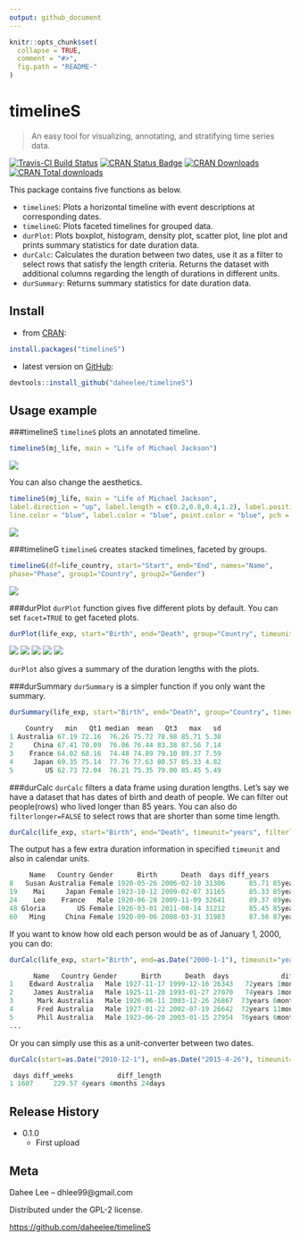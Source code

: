```yaml
---
output: github_document
---
```


```r
knitr::opts_chunk$set(
  collapse = TRUE,
  comment = "#>",
  fig.path = "README-"
)
```
# timelineS
> An easy tool for visualizing, annotating, and stratifying time series data.

[![Travis-CI Build Status](https://travis-ci.org/daheelee/timelineS.svg?branch=master)](https://travis-ci.org/daheelee/timelineS)
[![CRAN Status Badge](http://www.r-pkg.org/badges/version/timelineS)](http://cran.r-project.org/package=timelineS)
[![CRAN Downloads](http://cranlogs.r-pkg.org/badges/timelineS)](https://cran.r-project.org/package=timelineS)
[![CRAN Total downloads](http://cranlogs.r-pkg.org/badges/grand-total/timelineS)](http://cran.r-project.org/package=timelineS)

This package contains five functions as below.

* `timelineS`: Plots a horizontal timeline with event descriptions at corresponding dates.\
* `timelineG`: Plots faceted timelines for grouped data.\
* `durPlot`: Plots boxplot, histogram, density plot, scatter plot, line plot and prints summary statistics for date duration data.\
* `durCalc`: Calculates the duration between two dates, use it as a filter to select rows that satisfy the length criteria. Returns the dataset with additional columns regarding the length of durations in different units.\
* `durSummary`: Returns summary statistics for date duration data.

## Install
- from [CRAN](https://cran.r-project.org/package=timelineS):

```r
install.packages("timelineS")
```

- latest version on [GitHub](https://github.com/daheelee/timelineS):

```r
devtools::install_github("daheelee/timelineS")
```

## Usage example

###timelineS
`timelineS` plots an annotated timeline. 
```r
timelineS(mj_life, main = "Life of Michael Jackson")
```
![](README-MJ.png)

You can also change the aesthetics.
```r
timelineS(mj_life, main = "Life of Michael Jackson", 
label.direction = "up", label.length = c(0.2,0.8,0.4,1.2), label.position = 3, 
line.color = "blue", label.color = "blue", point.color = "blue", pch = "-")
```
![](README-MJ2.png)

###timelineG
`timelineG` creates stacked timelines, faceted by groups.
```r
timelineG(df=life_country, start="Start", end="End", names="Name", 
phase="Phase", group1="Country", group2="Gender")
```
![](README-group.png)

###durPlot
`durPlot` function gives five different plots by default. You can set `facet=TRUE` to get faceted plots.
```r
durPlot(life_exp, start="Birth", end="Death", group="Country", timeunit="years", facet=TRUE, binwidth=3, alpha=0.7, title=TRUE)
```
![](README-box.png)
![](README-hist.png)
![](README-density.png)
![](README-scatter.png)
![](README-line.png)

`durPlot` also gives a summary of the duration lengths with the plots. 

###durSummary
`durSummary` is a simpler function if you only want the summary.
```r
durSummary(life_exp, start="Birth", end="Death", group="Country", timeunit="years")
```

```r
    Country   min   Qt1 median  mean   Qt3   max   sd
1 Australia 67.19 72.16  76.26 75.72 78.98 85.71 5.30
2     China 67.41 70.09  76.06 76.44 83.38 87.56 7.14
3    France 64.02 68.16  74.48 74.89 79.10 89.37 7.59
4     Japan 69.35 75.14  77.76 77.63 80.57 85.33 4.82
5        US 62.73 72.04  76.21 75.35 79.00 85.45 5.49
```

###durCalc
`durCalc` filters a data frame using duration lengths. Let's say we have a dataset that has dates of birth and death of people.
We can filter out people(rows) who lived longer than 85 years. You can also do `filterlonger=FALSE` to select rows that are shorter than some time length.
```r
durCalc(life_exp, start="Birth", end="Death", timeunit="years", filterlength=85)
```
The output has a few extra duration information in specified `timeunit` and also in calendar units.
```r
     Name   Country Gender      Birth      Death  days diff_years            diff_length             longer_by
8   Susan Australia Female 1920-05-26 2006-02-10 31306      85.71 85years 8months 16days        8months 16days
19    Mai     Japan Female 1923-10-12 2009-02-07 31165      85.33 85years 3months 27days        3months 27days
24    Leo    France   Male 1920-06-28 2009-11-09 32641      89.37 89years 4months 12days 4years 4months 12days
48 Gloria        US Female 1926-03-01 2011-08-14 31212      85.45 85years 5months 14days        5months 14days
60   Ming     China Female 1920-09-06 2008-03-31 31983      87.56 87years 6months 24days 2years 6months 24days
```
If you want to know how old each person would be as of January 1, 2000, you can do:
```r
durCalc(life_exp, start="Birth", end=as.Date("2000-1-1"), timeunit="years")
```

```r
      Name   Country Gender      Birth      Death  days             diff_length
1    Edward Australia   Male 1927-11-17 1999-12-16 26343   72years 1month 15days
2     James Australia   Male 1925-11-20 1993-01-27 27070   74years 1month 11days
3      Mark Australia   Male 1926-06-11 2003-12-26 26867  73years 6months 21days
4      Fred Australia   Male 1927-01-22 2002-07-19 26642  72years 11months 9days
5      Phil Australia   Male 1923-06-20 2003-01-15 27954  76years 6months 12days
...
```
Or you can simply use this as a unit-converter between two dates.
```r
durCalc(start=as.Date("2010-12-1"), end=as.Date("2015-4-26"), timeunit="weeks")
```
```r
 days diff_weeks           diff_length
1 1607     229.57 4years 4months 24days
```
## Release History

* 0.1.0
    * First upload


## Meta

Dahee Lee – dhlee99@gmail.com

Distributed under the GPL-2 license. 

[https://github.com/daheelee/timelineS](https://github.com/daheelee/)

[npm-image]: https://img.shields.io/npm/v/datadog-metrics.svg?style=flat-square
[npm-url]: https://npmjs.org/package/datadog-metrics
[npm-downloads]: https://img.shields.io/npm/dm/datadog-metrics.svg?style=flat-square
[travis-image]: https://img.shields.io/travis/dbader/node-datadog-metrics/master.svg?style=flat-square
[travis-url]: https://travis-ci.org/dbader/node-datadog-metrics

